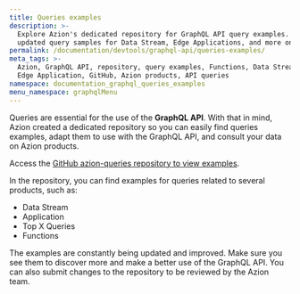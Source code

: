 ```yaml
---
title: Queries examples
description: >-
  Explore Azion's dedicated repository for GraphQL API query examples. Find
  updated query samples for Data Stream, Edge Applications, and more on GitHub.
permalink: /documentation/devtools/graphql-api/queries-examples/
meta_tags: >-
  Azion, GraphQL API, repository, query examples, Functions, Data Stream,
  Edge Application, GitHub, Azion products, API queries
namespace: documentation_graphql_queries_examples
menu_namespace: graphqlMenu
---
```


Queries are essential for the use of the **GraphQL API**. With that in mind, Azion created a dedicated repository so you can easily find queries examples, adapt them to use with the GraphQL API, and consult your data on Azion products.

Access the [GitHub azion-queries repository to view examples](https://github.com/aziontech/azion-queries).

In the repository, you can find examples for queries related to several products, such as:

- Data Stream
- Application
- Top X Queries
- Functions

The examples are constantly being updated and improved. Make sure you see them to discover more and make a better use of the GraphQL API. You can also submit changes to the repository to be reviewed by the Azion team.




